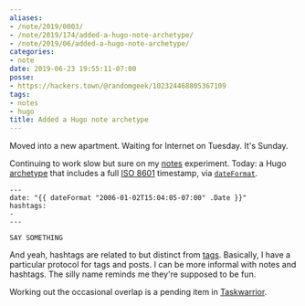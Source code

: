 ```yaml
---
aliases:
- /note/2019/0003/
- /note/2019/174/added-a-hugo-note-archetype/
- /note/2019/06/added-a-hugo-note-archetype/
categories:
- note
date: 2019-06-23 19:55:11-07:00
posse:
- https://hackers.town/@randomgeek/102324468805367109
tags:
- notes
- hugo
title: Added a Hugo note archetype
---
```


Moved into a new apartment. Waiting for Internet on Tuesday. It's Sunday.

Continuing to work slow but sure on my [notes][] experiment. Today: a Hugo
[archetype][] that includes a full [ISO 8601][] timestamp, via [`dateFormat`][].

[notes]: /categories/note
[archetype]: https://gohugo.io/content-management/archetypes/
[ISO 8601]: https://en.wikipedia.org/wiki/ISO_8601
[`dateFormat`]: https://gohugo.io/functions/dateformat

```
---
date: "{{ dateFormat "2006-01-02T15:04:05-07:00" .Date }}"
hashtags:
-
---

SAY SOMETHING
```

And yeah, hashtags are related to but distinct from [tags][]. Basically,
I have a particular protocol for tags and posts. I can be more informal
with notes and hashtags. The silly name reminds me they're supposed to be fun.

Working out the occasional overlap is a pending item in [Taskwarrior][].

[tags]: /tags
[Taskwarrior]: /tags/taskwarrior
